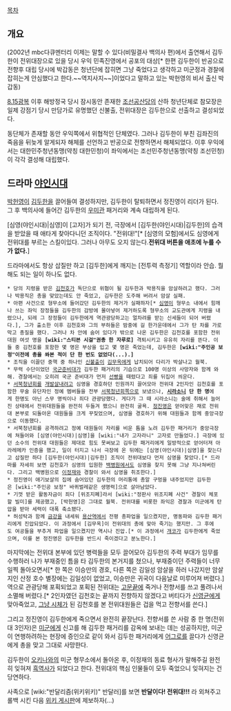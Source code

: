 [[목차]]

== 개요 ==
(2002년 mbc다큐멘터리 이제는 말할 수 있다(비밀결사 백의사 편)에서 출연해서 김두한이 전위대장으로 있을 당시 우익 민족진영에서 공포의 대상[* 한편 김두한이 반공으로 전향후 대립 당시에 박갑동은 청년단에 잡히면 그냥 죽었다고 생각하고 미군정과 경찰에 잡히는게 안심했다고 한다.~~역지사지~~]이었다고 말하고 있는 박헌영의 비서 출신 박갑동)

[[8.15광복]] 이후 해방정국 당시 잠시동안 존재한 [[조선공산당]]의 산하 청년단체로 참모장은 일제 강점기 당시 만담가로 유명했던 신불출, 전위대장은 김두한으로 선출하고 결성되었다.

동단체가 존재할 동안 우익쪽에서 위협적인 단체였다. 그러나 김두한이 부친 김좌진의 죽음을 뒤늦게 알게되자 해체를 선언하고 반공으로 전향하면서 해체되었다. 이후 우익에서는 대한민주청년동맹(약칭 대한민청)이 좌익에서는 조선민주청년동맹(약칭 조선민청)이 각각 결성해 대립했다.

== 드라마 [[야인시대]] ==
[[박헌영]]이 [[김두한(야인시대)|김두한]]을 끌어들여 결성하지만, 김두한이 탈퇴하면서 정진영이 리더가 된다. 그 후 백의사에 들어간 김두한의 [[우미관]] 패거리와 계속 대립하게 된다.

[심영(야인시대)|심영]이 [고자]가 되기 전, 극장에서 [김두한(야인시대)|김두한]의 습격을 받았을 때 애타게 찾아다니던 조직이다. "전위대!"[* [심영의 모험]에서도 심영에게 전위대를 부르는 스킬이있다. 그러나 아무도 오지 않는다.'''전위대 버튼을 애초에 누를 수가 없다.'''] 

드라마에서도 항상 삽질만 하고 [김두한]에게 깨지는 [전투력 측정기] 역할이라 안습. 뭘 해도 되는 일이 하나도 없다.

 * 당의 지령을 받은 [[김천호]]가 독단으로 위협이 될 김두한과 박용직을 암살하려고 했다. 그러나 박용직은 총을 맞았는데도 안 죽었고, 김두한은 도주해 버려서 암살 실패.
 * 아편 사건으로 형무소에 들어갔던 김두한의 제거가 실패하자[* [[심영(야인시대)|심영]]이 형무소 내에서 힘깨나 쓰는 좌익 장정들을 김두한의 감방에 몰아넣어 제거하도록 형무소의 교도관에게 지령을 내렸으나, 되레 그 장정들이 김두한에게 역관광당하고는 얼차려를 받는 신세들이 되어 버렸다.], 그가 출소한 이후 김천호와 그의 부하들은 밤중에 길 한가운데에서 그가 탄 차를 가로막고 총질을 했다. 그러나 차 안에 숨어 있다가 밖으로 나온 김두한은 김천호를 포함한 전위대원 여섯 명을 '''[wiki:"스티븐 시걸"권총 한 자루로]''' 격퇴시키고 유유히 자리를 뜬다. 이들 중 김천호를 포함한 몇 명은 부상을 입고 몇 명은 죽었는데, 김두한은 '''[wiki:"주인공 보정"이전에 총을 쏴본 적이 단 한 번도 없었다(...).]'''
 * 조직을 이끌던 중핵 중 하나인 [[신불출]]이 [[김무옥]]에게 납치되어 다리가 박살나고 월북.
 * 무력 수단이었던 [[국군준비대]]가 김두한 패거리의 기습으로 100명 이상의 사망자와 함께 와해. 경찰에서는 오히려 국군 준비대가 먼저 [[선빵]]을 때렸다고 죄를 뒤집어 씌운다.
 * [[서북청년회]]를 [[개발살]]내려고 심영을 경호하던 인원까지 끌어모아 전위대 2인자인 김천호를 포함한 무술 유단자인 정예 멤버들을 전부 [[서북청년회]]쪽으로 보냈으나, '''[[시라소니]] 단 한 명'''에게 한명도 아닌 스무 명씩이나 죄다 관광당했다. 게다가 그 때 시라소니는 술에 취해서 늘어진 상태에서 전위대원들을 완전히 두들겨 팼으니 완전히 굴욕. [[정진영]]은 얻어맞은 채로 전위대 본부로 되돌아온 대원들을 크게 꾸짖었으며, 심영을 경호하기 위해 대원들과 함께 중앙극장으로 이동했다.
 * 서북청년회를 공격하려고 정예 대원들이 자리를 비운 틈을 노려 김두한 패거리가 중앙극장에 쳐들어와 [심영(야인시대)|심영]을 [wiki:"내가 고자라니" 고자로 만들었다.] 극장에 있던 소수의 전위대 대원들은 제대로 힘도 못써보고 김두한 패거리에게 일방적으로 얻어터져 아라레메카 인증을 했고, 일이 터지고 나서 극장에 온 뒤에는 [심영(야인시대)|심영]을 찾는다고 삽질만 하다 [김두한(야인시대)|김두한] 조직이 전위대보다 먼저 심영을 찾았다.[* 드라마를 자세히 보면 김천호가 심영의 입원한 [[백병원]]에서도 심영을 찾지 못해 그냥 지나쳐버린다. 그리고 백병원으로 [[이정재]]와 경찰이 와서 심영을 취조한다.]
 * 정진영이 애기보살의 집에 숨어있던 김두한의 머리통에 총알 구멍을 내주었지만 김두한은 [wiki:"주인공 보정" 바퀴벌레같은 생명력]으로 살아남았다.
 * 기껏 받은 활동자금이 죄다 [위조지폐]라서 [wiki:"정판사 위조지폐 사건" 경찰이 체포할 빌미]를 제공했고, [박헌영]은 그대로 월북. 전위대를 비롯한 좌익은 경찰과 미군에게 탄압을 받아 세력이 대폭 축소됐다.
 * 허성탁과 함께 [[금강]]을 내세워 [[용산역]]에서 전평 총파업을 일으켰지만, 명동파와 김두한 패거리에게 진압되었다. 이 과정에서 [김무옥]이 전위대의 총에 맞아 죽기는 했지만. 그 후에도 여공들을 부추겨 파업을 일으켰지만 역시나 진압.[* 이 과정에서 [[개코]]가 김두한에게 죽었으며, 이를 본 정진영은 김두한을 반드시 죽이겠다고 분노한다.]

마지막에는 전위대 본부에 있던 병력들을 모두 끌어모아 김두한의 주력 부대가 임무를 수행하러 나가 부재중인 틈을 타 김두한의 본거지를 쳤으나, 부재중이던 주력들이 너무 일찍 돌아오면서[* 한 쪽은 이승만의 경호, 다른 쪽은 김일성 암살을 하러 나갔지만 암살지인 산정 호수 별장에는 김일성이 없었고, 이승만은 귀국이 다음날로 미루어져 버렸다.] 역으로 관광당해 포획되었고 포획된 전위대는 [[고문]]끝에 죽거나 전향서를 쓰고 풀려나서 소멸해 버렸다.[* 2인자였던 김천호는 끝까지 전향하지 않겠다고 버티다가 [[신영균]]에게 맞아죽었고, [[그냥 시체]]가 된 김천호를 본 전위대원들은 겁을 먹고 전향서를 쓴다.] 

그리고 정진영이 김두한에게 죽으면서 완전히 끝장난다. 전향서를 쓴 사람 중 한 명(전위대 3인자)은 [[미군]]에게 신고를 해 김두한 패거리를 감옥에 보내는 데는 성공하지만, 미군이 연행하려하는 현장에 증인으로 같이 와서 김두한 패거리에게 [[어그로]]를 끌다가 신영균에게 총을 맞고 그대로 사망한다.

김두한이 [[오키나와]]의 미군 형무소에서 돌아온 후, 이정재의 동료 형사가 말해주길 완전히 잊혀져 [[흑역사]]가 되었다고 한다. 전위대의 핵심 인물들이 모두 죽었으니 잊혀지는 건 당연하다.

사족으로 [wiki:"반달리즘(위키위키)" 반달러]를 보면 '''반달이다! 전위대!!!''' 라 외쳐주고 롤백 시킨 다음 [http://wikibbs.net/wikibbs 위키 게시판]에 제보하자(...)


